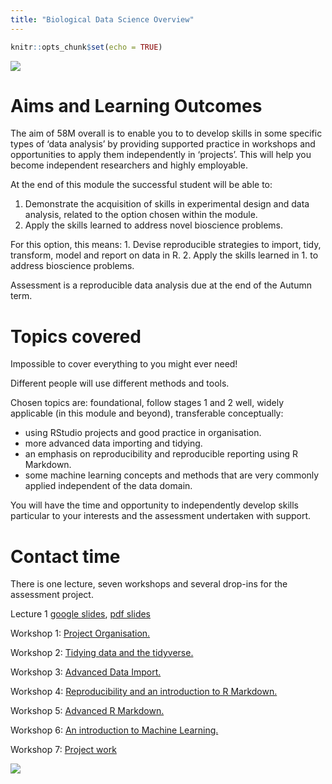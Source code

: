 ```yaml
---
title: "Biological Data Science Overview"
---
```


```r
knitr::opts_chunk$set(echo = TRUE)
```

![](`r here::here("pics", "58M.png")`)

# Aims and Learning Outcomes

The aim of 58M overall is to enable you to to develop skills in some specific types of ‘data analysis’ by providing supported practice in workshops and opportunities to apply them independently in ‘projects’. This will help you become independent researchers and highly employable.

At the end of this module the successful student will be able to:

1. Demonstrate the acquisition of skills in experimental design and data analysis, related to the option chosen within the module.  
2. Apply the skills learned to address novel bioscience problems.  

For this option, this means:
1. Devise reproducible strategies to import, tidy, transform, model and report on data in R.
2. Apply the skills learned in 1. to address bioscience problems.

Assessment is a reproducible data analysis due at the end of the Autumn term.

# Topics covered

Impossible to cover everything to you might ever need!

Different people will use different methods and tools.

Chosen topics are: foundational, follow stages 1 and 2 well, widely applicable (in this module and beyond), transferable conceptually:

* using RStudio projects and good practice in organisation.  
* more advanced data importing and tidying.  
* an emphasis on reproducibility and reproducible reporting using R Markdown.  
* some machine learning concepts and methods that are very commonly applied independent of the data domain.

You will have the time and opportunity to independently develop skills particular to your interests and the assessment undertaken with support.


# Contact time
There is one lecture, seven workshops and several drop-ins for the assessment project.

Lecture 1 [google slides](https://docs.google.com/presentation/d/14sedkBZDdOSzJlxX101I2_p8xEmNgJjkHpWM6MKvSJo/edit?usp=sharing), [pdf slides](L1_Introduction_to_Data Science.pdf)

Workshop 1: [Project Organisation.](workshops/01_project_organisation.html)

Workshop 2: [Tidying data and the tidyverse.](workshops/02_tidying_data.html)

Workshop 3: [Advanced Data Import.](workshops/03_advanced_data_import.html)

Workshop 4: [Reproducibility and an introduction to R Markdown.](workshops/04_reproducibility_1.html)

Workshop 5: [Advanced R Markdown.](workshops/01_project_organisation.html)

Workshop 6: [An introduction to Machine Learning.](workshops/01_project_organisation.html)

Workshop 7: [Project work](workshops/01_project_organisation.html)


![](`r here::here("pics", "58M.png")`)